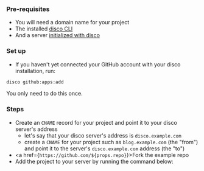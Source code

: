 ### Pre-requisites

- You will need a domain name for your project
- The installed [disco CLI](/get-started/install-the-cli)
- And a server [initialized with disco](/get-started/set-up-your-server)

### Set up

- If you haven't yet connected your GitHub account with your disco installation, run:

```bash
disco github:apps:add
```

You only need to do this once.

### Steps

- Create an `CNAME` record for your project and point it to your disco server's address
  - let's say that your disco server's address is `disco.example.com`
  - create a `CNAME` for your project such as `blog.example.com` (the "from") and point it to the server's `disco.example.com` address (the "to")
- <a href={`https://github.com/${props.repo}`}>Fork the example repo</a>
- Add the project to your server by running the command below: